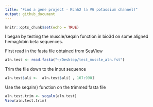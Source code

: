```yaml
---
title: "Find a gene project - Kcnh2 (a VG potassium channel)"
output: github_document
---
```


```r
knitr::opts_chunk$set(echo = TRUE)
```

I began by testing the muscle/seqaln function in bio3d on some aligned hemaglobin beta sequences.

First read in the fasta file obtained from SeaView

```r
aln.test <- read.fasta("~/Desktop/test_muscle_aln.fst")

```

Trim the file down to the input sequence

```r
aln.test$ali <-  aln.test$ali[ , 107:990]

```

Use the seqaln() function on the trimmed fasta file
```r
aln.test.trim <- seqaln(aln.test)
View(aln.test.trim)
```

